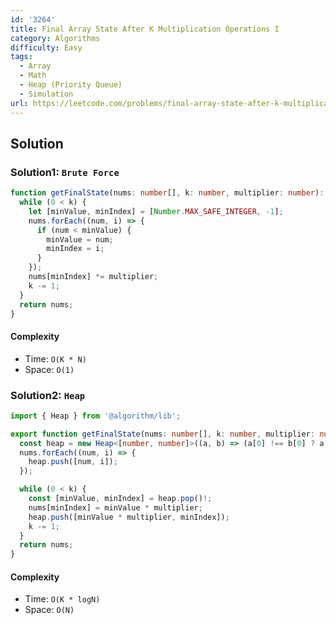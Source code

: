```yaml
---
id: '3264'
title: Final Array State After K Multiplication Operations I
category: Algorithms
difficulty: Easy
tags:
  - Array
  - Math
  - Heap (Priority Queue)
  - Simulation
url: https://leetcode.com/problems/final-array-state-after-k-multiplication-operations-i
---
```


## Solution

### Solution1: `Brute Force`

```typescript filename="solution.ts" copy
function getFinalState(nums: number[], k: number, multiplier: number): number[] {
  while (0 < k) {
    let [minValue, minIndex] = [Number.MAX_SAFE_INTEGER, -1];
    nums.forEach((num, i) => {
      if (num < minValue) {
        minValue = num;
        minIndex = i;
      }
    });
    nums[minIndex] *= multiplier;
    k -= 1;
  }
  return nums;
}
```

#### Complexity

- Time: `O(K * N)`
- Space: `O(1)`

### Solution2: `Heap`

```typescript filename="solution.ts" copy
import { Heap } from '@algorithm/lib';

export function getFinalState(nums: number[], k: number, multiplier: number): number[] {
  const heap = new Heap<[number, number]>((a, b) => (a[0] !== b[0] ? a[0] - b[0] : a[1] - b[1]));
  nums.forEach((num, i) => {
    heap.push([num, i]);
  });

  while (0 < k) {
    const [minValue, minIndex] = heap.pop()!;
    nums[minIndex] = minValue * multiplier;
    heap.push([minValue * multiplier, minIndex]);
    k -= 1;
  }
  return nums;
}
```

#### Complexity

- Time: `O(K * logN)`
- Space: `O(N)`
